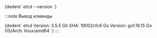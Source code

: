 
<CodeBlock language="bash">
  {dedent`
    etcd --version
  `}
</CodeBlock>

:::note Вывод команды

<CodeBlock language="bash">
  {dedent`
    etcd Version: 3.5.5
    Git SHA: 19002cfc6
    Go Version: go1.16.15
    Go OS/Arch: linux/amd64
  `}
</CodeBlock>
:::
